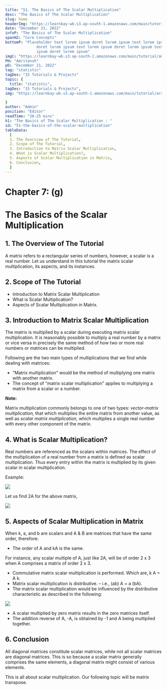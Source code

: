 ```yaml
---
title: "51. The Basics of The Scalar Multiplication"
desc: "The Basics of The Scalar Multiplication"
slug: home
headerImg: "https://learnbay-wb.s3.ap-south-1.amazonaws.com/main/tutorial/python.png"
date: "December 21, 2022"
infoP: "The Basics of The Scalar Multiplication"
spanH2: "Core Concepts"
bottomP: "Placeholder text lorem ipsum doret lorem ipsum text lorem ipsum
              doret lorem ipsum text lorem ipsum doret lorem ipsum text lorem
              ipsum doret lorem ipsum"
imgC: "https://learnbay-wb.s3.ap-south-1.amazonaws.com/main/tutorial/amritansh.png"
PH: "Amritansh"
pD: "December 21, 2022"
tag: "statistic"
tagDes: "15 Tutorials & Projects"
topic: {
  title: "statistic",
tagDes: "15 Tutorials & Projects",
img: "https://learnbay-wb.s3.ap-south-1.amazonaws.com/main/tutorial/arrow.png"

}
author: "Admin"
position: "Editor"
readTime: "20-25 mins"
h1: "The Basics of The Scalar Multiplication : "
id: "51-the-basics-of-the-scalar-multiplication"
tableData:
  [
  1. The Overview of The Tutorial, 
  2. Scope of The Tutorial,  
  3. Introduction to Matrix Scalar Multiplication,  
  4. What is Scalar Multiplication?, 
  5. Aspects of Scalar Multiplication in Matrix,
  6. Conclusion, 
  ]
---
```


# **Chapter 7: (g)**


# **The Basics of the Scalar Multiplication**


## 1. The Overview of The Tutorial

A matrix refers to a rectangular series of numbers, however, a scalar is a real number. Let us understand in this tutorial the matrix scalar multiplication, its aspects, and its instances.


## 2. Scope of The Tutorial



* Introduction to Matrix Scalar Multiplication
* What is Scalar Multiplication?
* Aspects of Scalar Multiplication in Matrix.


## 3. Introduction to Matrix Scalar Multiplication

The matrix is multiplied by a scalar during executing matrix scalar multiplication. It is reasonably possible to multiply a real number by a matrix or vice versa in precisely the same method of how two or more real numbers or matrices can be multiplied.

Following are the two main types of multiplications that we find while dealing with matrices:



* "Matrix multiplication" would be the method of multiplying one matrix with another matrix.
* The concept of "matrix scalar multiplication" applies to multiplying a matrix from a scalar or a number.


**Note:**

Matrix multiplication commonly belongs to one of two types: _vector-matrix multiplication,_ that which multiplies the entire matrix from another value, as well as _scalar matrix multiplication,_ which multiplies a single real number with every other component of the matrix.


## 4. What is Scalar Multiplication?

Real numbers are referenced as the scalars within matrices. The effect of the multiplication of a real number from a matrix is defined as scalar multiplication. Thus every entry within the matrix is multiplied by its given scalar in scalar multiplication. 

Example:


<img src="https://learnbay-wb.s3.ap-south-1.amazonaws.com/main/tutorial/statistics/1st+image+for+Scalar+Multiplication.jpg"></img>


Let us find 2A for the above matrix,


<img src="https://learnbay-wb.s3.ap-south-1.amazonaws.com/main/tutorial/statistics/2nd+image+for+scalar+Multiplication.jpg"></img>



## 5. Aspects of Scalar Multiplication in Matrix

When k, a, and b are scalars and A & B are matrices that have the same order, therefore:



* The order of A and kA is the same.

For instance, any scalar multiple of A, just like 2A, will be of order 2 x 3 when A comprises a matrix of order 2 x 3.

* Commutative matrix scalar multiplication is performed. Which are, k A = A k.
* Matrix scalar multiplication is distributive. – i.e., (ab) A = a (bA).
* The matrix scalar multiplication would be influenced by the distributive characteristic as described in the following:


<img src="https://learnbay-wb.s3.ap-south-1.amazonaws.com/main/tutorial/statistics/3rd+image+for+scalar+multiplication.jpg"></img>


* A scalar multiplied by zero matrix results in the zero matrices itself. 
* The addition reverse of A, -A, is obtained by -1 and A being multiplied together.


## 6. Conclusion

All diagonal matrices constitute scalar matrices, while not all scalar matrices are diagonal matrices. This is so because a scalar matrix generally comprises the same elements, a diagonal matrix might consist of various elements.

This is all about scalar multiplication. Our following topic will be matrix transpose.
